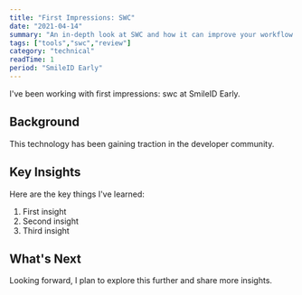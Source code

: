 ```yaml
---
title: "First Impressions: SWC"
date: "2021-04-14"
summary: "An in-depth look at SWC and how it can improve your workflow."
tags: ["tools","swc","review"]
category: "technical"
readTime: 1
period: "SmileID Early"
---
```


I've been working with first impressions: swc at SmileID Early.

## Background

This technology has been gaining traction in the developer community.

## Key Insights

Here are the key things I've learned:

1. First insight
2. Second insight
3. Third insight

## What's Next

Looking forward, I plan to explore this further and share more insights.

